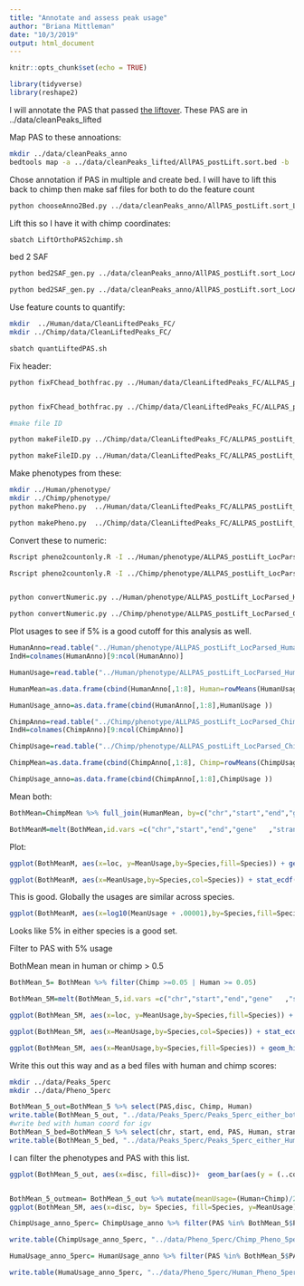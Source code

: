 ```yaml
---
title: "Annotate and assess peak usage"
author: "Briana Mittleman"
date: "10/3/2019"
output: html_document
---
```


```r
knitr::opts_chunk$set(echo = TRUE)
```


```r
library(tidyverse)
library(reshape2)
```

I will annotate the PAS that passed [the liftover](liftoverPAS.html). These PAS are in 
../data/cleanPeaks_lifted


Map PAS to these annoations:

```bash
mkdir ../data/cleanPeaks_anno
bedtools map -a ../data/cleanPeaks_lifted/AllPAS_postLift.sort.bed -b  /project2/gilad/briana/genome_anotation_data/hg38_refseq_anno/hg38_ncbiRefseq_Formatted_Allannotation.sort.bed -c 4 -S -o distinct > ../data/cleanPeaks_anno/AllPAS_postLift.sort_LocAnno.bed 
```

Chose annotation if PAS in multiple and create bed. I will have to lift this back to chimp then make saf files for both to do the feature count  



```bash
python chooseAnno2Bed.py ../data/cleanPeaks_anno/AllPAS_postLift.sort_LocAnno.bed  ../data/cleanPeaks_anno/AllPAS_postLift.sort_LocAnnoPARSED.bed 
```


Lift this so I have it with chimp coordinates:  

```bash
sbatch LiftOrthoPAS2chimp.sh
```


bed 2 SAF

```bash
python bed2SAF_gen.py ../data/cleanPeaks_anno/AllPAS_postLift.sort_LocAnnoPARSED.bed  ../data/cleanPeaks_anno/AllPAS_postLift.sort_LocAnnoPARSED.SAF

python bed2SAF_gen.py ../data/cleanPeaks_anno/AllPAS_postLift.sort_LocAnnoPARSED_chimpLoc.bed  ../data/cleanPeaks_anno/AllPAS_postLift.sort_LocAnnoPARSED_chimpLoc.SAF
```

Use feature counts to quantify:  


```bash
mkdir  ../Human/data/CleanLiftedPeaks_FC/
mkdir ../Chimp/data/CleanLiftedPeaks_FC/

sbatch quantLiftedPAS.sh 

```

Fix header:  

```bash
python fixFChead_bothfrac.py ../Human/data/CleanLiftedPeaks_FC/ALLPAS_postLift_LocParsed_Human ../Human/data/CleanLiftedPeaks_FC/ALLPAS_postLift_LocParsed_Human_fixed.fc


python fixFChead_bothfrac.py ../Chimp/data/CleanLiftedPeaks_FC/ALLPAS_postLift_LocParsed_Chimp ../Chimp/data/CleanLiftedPeaks_FC/ALLPAS_postLift_LocParsed_Chimp_fixed.fc

#make file ID

python makeFileID.py ../Chimp/data/CleanLiftedPeaks_FC/ALLPAS_postLift_LocParsed_Chimp ../Chimp/data/CleanLiftedPeaks_FC/ChimpFileID.txt

python makeFileID.py ../Human/data/CleanLiftedPeaks_FC/ALLPAS_postLift_LocParsed_Human ../Human/data/CleanLiftedPeaks_FC/HumanFileID.txt
```

Make phenotypes from these: 
```bash
mkdir ../Human/phenotype/
mkdir ../Chimp/phenotype/
python makePheno.py  ../Human/data/CleanLiftedPeaks_FC/ALLPAS_postLift_LocParsed_Human_fixed.fc ../Human/data/CleanLiftedPeaks_FC/HumanFileID.txt ../Human/phenotype/ALLPAS_postLift_LocParsed_Human_Pheno.txt

python makePheno.py  ../Chimp/data/CleanLiftedPeaks_FC/ALLPAS_postLift_LocParsed_Chimp_fixed.fc ../Chimp/data/CleanLiftedPeaks_FC/ChimpFileID.txt ../Chimp/phenotype/ALLPAS_postLift_LocParsed_Chimp_Pheno.txt
```



Convert these to numeric:  

```bash
Rscript pheno2countonly.R -I ../Human/phenotype/ALLPAS_postLift_LocParsed_Human_Pheno.txt -O ../Human/phenotype/ALLPAS_postLift_LocParsed_Human_Pheno_countOnly.txt

Rscript pheno2countonly.R -I ../Chimp/phenotype/ALLPAS_postLift_LocParsed_Chimp_Pheno.txt -O ../Chimp/phenotype/ALLPAS_postLift_LocParsed_Chimp_Pheno_countOnly.txt


python convertNumeric.py ../Human/phenotype/ALLPAS_postLift_LocParsed_Human_Pheno_countOnly.txt ../Human/phenotype/ALLPAS_postLift_LocParsed_Human_Pheno_countOnlyNumeric.txt

python convertNumeric.py ../Chimp/phenotype/ALLPAS_postLift_LocParsed_Chimp_Pheno_countOnly.txt ../Chimp/phenotype/ALLPAS_postLift_LocParsed_Chimp_Pheno_countOnlyNumeric.txt
```


Plot usages to see if 5% is a good cutoff for this analysis as well.  

```r
HumanAnno=read.table("../Human/phenotype/ALLPAS_postLift_LocParsed_Human_Pheno.txt", header = T, stringsAsFactors = F) %>% tidyr::separate(chrom, sep = ":", into = c("chr", "start", "end", "id")) %>% tidyr::separate(id, sep="_", into=c("gene", "strand", "peak"))  %>% separate(peak,into=c("loc", "disc","PAS"), sep="-")
IndH=colnames(HumanAnno)[9:ncol(HumanAnno)]

HumanUsage=read.table("../Human/phenotype/ALLPAS_postLift_LocParsed_Human_Pheno_countOnlyNumeric.txt", col.names = IndH)

HumanMean=as.data.frame(cbind(HumanAnno[,1:8], Human=rowMeans(HumanUsage)))

HumanUsage_anno=as.data.frame(cbind(HumanAnno[,1:8],HumanUsage ))
```

```r
ChimpAnno=read.table("../Chimp/phenotype/ALLPAS_postLift_LocParsed_Chimp_Pheno.txt", header = T, stringsAsFactors = F) %>% tidyr::separate(chrom, sep = ":", into = c("chr", "start", "end", "id")) %>% tidyr::separate(id, sep="_", into=c("gene", "strand", "peak"))  %>% separate(peak,into=c("loc", "disc","PAS"), sep="-")
IndH=colnames(ChimpAnno)[9:ncol(ChimpAnno)]

ChimpUsage=read.table("../Chimp/phenotype/ALLPAS_postLift_LocParsed_Chimp_Pheno_countOnlyNumeric.txt", col.names = IndH)

ChimpMean=as.data.frame(cbind(ChimpAnno[,1:8], Chimp=rowMeans(ChimpUsage)))

ChimpUsage_anno=as.data.frame(cbind(ChimpAnno[,1:8],ChimpUsage ))
```


Mean both: 

```r
BothMean=ChimpMean %>% full_join(HumanMean, by=c("chr","start","end","gene"   ,"strand", "loc", "disc","PAS" )) 

BothMeanM=melt(BothMean,id.vars =c("chr","start","end","gene"   ,"strand", "loc", "disc","PAS" ),variable.name = "Species", value.name = "MeanUsage" ) %>% filter(loc !="008559")
```

Plot:

```r
ggplot(BothMeanM, aes(x=loc, y=MeanUsage,by=Species,fill=Species)) + geom_boxplot()  + scale_fill_brewer(palette = "Dark2")
```


```r
ggplot(BothMeanM, aes(x=MeanUsage,by=Species,col=Species)) + stat_ecdf(geom = "point", alpha=.25)  + scale_color_brewer(palette = "Dark2") + labs(title="Cumulative Distribution plot for PAS Usage", x="Mean Usage- both fractions", y="F(Mean Usage)") 

```


This is good. Globally the usages are similar across species.  

```r


ggplot(BothMeanM, aes(x=log10(MeanUsage + .00001),by=Species,fill=Species)) + geom_histogram(alpha=.5, bins=30,position="dodge")  + scale_fill_brewer(palette = "Dark2") + geom_vline(xintercept = log10(0.05))

```

Looks like 5% in either species is a good set.  


Filter to PAS with 5% usage  


BothMean mean in human or chimp > 0.5 
```r
BothMean_5= BothMean %>% filter(Chimp >=0.05 | Human >= 0.05)  


```

```r
BothMean_5M=melt(BothMean_5,id.vars =c("chr","start","end","gene"   ,"strand", "loc", "disc","PAS" ),variable.name = "Species", value.name = "MeanUsage" ) %>% filter(loc !="008559")

ggplot(BothMean_5M, aes(x=loc, y=MeanUsage,by=Species,fill=Species)) + geom_boxplot()  + scale_fill_brewer(palette = "Dark2")
```

```r
ggplot(BothMean_5M, aes(x=MeanUsage,by=Species,col=Species)) + stat_ecdf(geom = "point", alpha=.25)  + scale_color_brewer(palette = "Dark2") + labs(title="Cumulative Distribution plot for PAS Usage at 5%", x="Mean Usage- both fractions", y="F(Mean Usage)") 

```
```r
ggplot(BothMean_5M, aes(x=MeanUsage,by=Species,fill=Species)) + geom_histogram(alpha=.5, bins=30, position = "dodge")  + scale_fill_brewer(palette = "Dark2")
```

Write this out this way and as a bed files with human and chimp scores: 


```bash
mkdir ../data/Peaks_5perc
mkdir ../data/Pheno_5perc
```

```r
BothMean_5_out=BothMean_5 %>% select(PAS,disc, Chimp, Human)
write.table(BothMean_5_out, "../data/Peaks_5perc/Peaks_5perc_either_bothUsage.txt", row.names = F, col.names = T, quote = F)
#write bed with human coord for igv
BothMean_5_bed=BothMean_5 %>% select(chr, start, end, PAS, Human, strand)
write.table(BothMean_5_bed, "../data/Peaks_5perc/Peaks_5perc_either_HumanCoordHummanUsage.bed", row.names = F, col.names = T, quote = F)

```

I can filter the phenotypes and PAS with this list. 

```r
ggplot(BothMean_5_out, aes(x=disc, fill=disc))+  geom_bar(aes(y = (..count..)/sum(..count..)))+ scale_fill_brewer(palette = "Dark2")


BothMean_5_outmean= BothMean_5_out %>% mutate(meanUsage=(Human+Chimp)/2)
ggplot(BothMean_5M, aes(x=disc, by= Species, fill=Species, y=MeanUsage)) + geom_boxplot() + scale_y_log10()+ scale_fill_brewer(palette = "Dark2")


```



```r


ChimpUsage_anno_5perc= ChimpUsage_anno %>% filter(PAS %in% BothMean_5$PAS)

write.table(ChimpUsage_anno_5perc, "../data/Pheno_5perc/Chimp_Pheno_5perc.txt", row.names = F, col.names = T, quote = F)

HumaUsage_anno_5perc= HumanUsage_anno %>% filter(PAS %in% BothMean_5$PAS)

write.table(HumaUsage_anno_5perc, "../data/Pheno_5perc/Human_Pheno_5perc.txt", row.names = F, col.names = T, quote = F)

```


